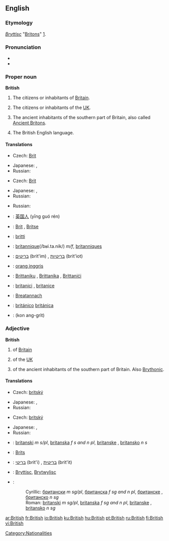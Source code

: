 {{wikipedia|dab=British}}
==English==

{{rank|school|language|court|752|British|meant|tears|expected}}

===Etymology===
{{OE.}} ''[[Bryttisc]]'' "[[Britons]]" [http://www.etymonline.com/index.php?search=British].

===Pronunciation===
* {{IPA|/ˈbɹɪʔɪʃ/ ([[:w:Received Pronunciation|RP]]), /ˈbɹɪɾɪʃ/ ([[:w:General American|GA]])}}
* {{audio|en-us-british.ogg|Audio (US)}}

===Proper noun===
'''British'''

# The citizens or inhabitants of [[Britain]].
# {{colloquial}} The citizens or inhabitants of the [[UK]].
# {{context|history}} The ancient inhabitants of the southern part of Britain, also called [[Ancient Briton]]s.
# The British English language.

====Translations====
{{trans-top|citizens or inhabitants of Britain}}
* Czech: [[Brit]] {{m}}
{{trans-mid}}
* Japanese: {{t|ja|sc=Jpan|イギリス人|tr=igirisu-jin}}, {{t|ja|sc=Jpan|英国人|tr=eikoku-jin}}
* Russian: {{t|ru|британец|m|sc=Cyrl|tr=britán'ec}}
{{trans-bottom}}

{{trans-top|colloquial: the citizens or inhabitants of the UK}}
* Czech: [[Brit]] {{m}}
{{trans-mid}}
* Japanese: {{t|ja|sc=Jpan|イギリス人|tr=igirisu-jin}}, {{t|ja|sc=Jpan|英国人|tr=eikoku-jin}}
* Russian: {{t|ru|британец|m|sc=Cyrl|tr=britán'ec}}
{{trans-bottom}}

{{trans-top|(history) the ancient inhabitants of the southern part of Britain}}
{{trans-mid}}
* Russian: {{t|ru|бритт|m|sc=Cyrl|tr=britt}}
{{trans-bottom}}

{{trans-top|the British English language}}
{{trans-mid}}
{{trans-bottom}}

{{checktrans-top}}
*{{ttbc|Chinese}}: [[英国人]] (yīng guó rén)
*{{ttbc|Dutch}}: [[Brit]] {{m}}, [[Britse]] {{f}}
*{{ttbc|Finnish}}: [[britti]]
*{{ttbc|French}}: [[britannique]](/bʁi.ta.nik/) ''m/f'', [[britanniques]] {{p}}
*{{ttbc|Hebrew}}: [[בריטים]] (brit'im) {{m|p}}, [[בריטיות]] (brit'iot) {{f|p}}
*{{ttbc|Indonesian}}: [[orang inggris]]
{{trans-mid}}
*{{ttbc|Maltese}}: [[Brittaniku]] {{m}}, [[Brittanika]] {{f}}, [[Brittaniċi]] {{p}}
*{{ttbc|Romanian}}: [[britanici]] {{m|p}}, [[britanice]] {{f|p}}
*{{ttbc|Scottish Gaelic}}: [[Breatannach]] {{m}}
*{{ttbc|Spanish}}: [[británico]] {{m}} [[británica]] {{f}}
*{{ttbc|Thai}}: {{THchar|[[คนอังกฤษ]]}} (kon ang-grìt)
{{trans-bottom}}

===Adjective===
'''British'''

# of [[Britain]]
# {{colloquial}} of the [[UK]]
# {{context|history}} of the ancient inhabitants of the southern part of Britain.  Also [[Brythonic]].

====Translations====
{{trans-top|of Britain}}
* Czech: [[britský]] {{m}}
{{trans-mid}}
* Japanese: {{t|ja|sc=Jpan|イギリスの|tr=igirisu no}}, {{t|ja|sc=Jpan|英国の|tr=eikoku no}}
* Russian: {{t|ru|британский|sc=Cyrl|tr=británskij}}
{{trans-bottom}}

{{trans-top|colloquial: of the UK}}
* Czech: [[britský]] {{m}}
{{trans-mid}}
* Japanese: {{t|ja|sc=Jpan|イギリスの|tr=igirisu no}}, {{t|ja|sc=Jpan|英国の|tr=eikoku no}}
* Russian: {{t|ru|британский|sc=Cyrl|tr=británskij}}
{{trans-bottom}}

{{trans-top|history: of the ancient inhabitants of the southern part of Britain}}
{{trans-mid}}
{{trans-bottom}}

{{checktrans-top}}
*{{ttbc|Bosnian}}: [[britanski]] ''m s/pl'', [[britanska]] ''f s and n pl'', [[britanske]] {{f}} {{p}}, [[britansko]] ''n s''
*{{ttbc|Dutch}}: [[Brits]]
*{{ttbc|Hebrew}}: [[בריטי]] (brit'i) {{m}}, [[בריטית]] (brit'it) {{f}}
*{{ttbc|Old English}}: [[Bryttisc]], [[Brytwylisc]]
*{{ttbc|Serbian}}:
*:Cyrillic: [[британски]] ''m sg/pl'', [[британска]] ''f sg and n pl'', [[британске]] {{f}} {{p}}, [[британско]] ''n sg''
*:Roman: [[britanski]] ''m sg/pl'', [[britanska]] ''f sg and n pl'', [[britanske]] {{f}} {{p}}, [[britansko]] ''n sg''
{{checktrans-bottom}}

[[Category:Nationalities]]

[[ar:British]]
[[fr:British]]
[[io:British]]
[[ku:British]]
[[hu:British]]
[[pt:British]]
[[ru:British]]
[[fi:British]]
[[vi:British]]
